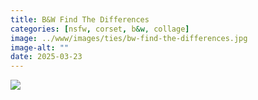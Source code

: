 ```yaml
---
title: B&W Find The Differences
categories: [nsfw, corset, b&w, collage]
image: ../www/images/ties/bw-find-the-differences.jpg
image-alt: ""
date: 2025-03-23
---
```



![](../www/images/ties/bw-find-the-differences.jpg)

